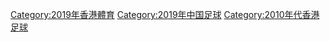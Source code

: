 [[Category:2019年香港體育|Category:2019年香港體育]]
[[Category:2019年中国足球|Category:2019年中国足球]]
[[Category:2010年代香港足球|Category:2010年代香港足球]]